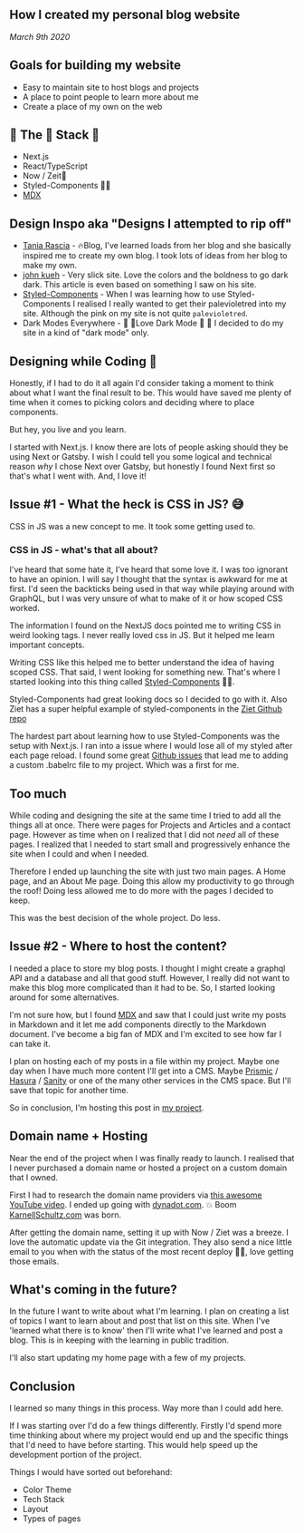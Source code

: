 
## How I created my personal blog website

_March 9th 2020_

## Goals for building my website

- Easy to maintain site to host blogs and projects
- A place to point people to learn more about me
- Create a place of my own on the web

## 🥞 The 🥞 Stack 🥞

- Next.js
- React/TypeScript
- Now / Zeit🔺
- Styled-Components 💅🏾
- [MDX](https://mdxjs.com/)

## Design Inspo aka "Designs I attempted to rip off"

- [Tania Rascia](https://www.taniarascia.com/) - 🔥Blog, I've learned
  loads from her blog and she basically inspired me to create my own
  blog. I took lots of ideas from her blog to make my own.
- [john kueh](https://johnkueh.com/) - Very slick site. Love the
  colors and the boldness to go dark dark. This article is even based
  on something I saw on his site.
- [Styled-Components](https://styled-components.com/) - When I was
  learning how to use Styled-Components I realised I really wanted to
  get their palevioletred into my site. Although the pink on my site
  is not quite `palevioletred`.
- Dark Modes Everywhere - 🖤 🖤Love Dark Mode 🖤 🖤 I decided to do my
  site in a kind of "dark mode" only.

## Designing while Coding 🎨

Honestly, if I had to do it all again I'd consider taking a moment to
think about what I want the final result to be. This would have saved
me plenty of time when it comes to picking colors and deciding where
to place components.

But hey, you live and you learn.

I started with Next.js. I know there are lots of people asking should
they be using Next or Gatsby. I wish I could tell you some logical and
technical reason _why_ I chose Next over Gatsby, but honestly I found
Next first so that's what I went with. And, I love it!

## Issue #1 - What the heck is CSS in JS? 😅

CSS in JS was a new concept to me. It took some getting used to.

### CSS in JS - what's that all about?

I've heard that some hate it, I've heard that some love it. I was too
ignorant to have an opinion. I will say I thought that the syntax is
awkward for me at first. I'd seen the backticks being used in that way
while playing around with GraphQL, but I was very unsure of what to
make of it or how scoped CSS worked.

The information I found on the NextJS docs pointed me to writing CSS
in weird looking tags. I never really loved css in JS. But it helped
me learn important concepts.

Writing CSS like this helped me to better understand the idea of
having scoped CSS. That said, I went looking for something new. That's
where I started looking into this thing called
[Styled-Components](https://styled-components.com/docs/basics) 💅🏼.

Styled-Components had great looking docs so I decided to go with it.
Also Ziet has a super helpful example of styled-components in the
[Ziet Github repo](https://github.com/zeit/next.js/tree/canary/examples/with-styled-components)

The hardest part about learning how to use Styled-Components was the
setup with Next.js. I ran into a issue where I would lose all of my
styled after each page reload. I found some great
[Github issues](https://github.com/zeit/next.js/issues/4068) that lead
me to adding a custom .babelrc file to my project. Which was a first
for me.

## Too much

While coding and designing the site at the same time I tried to add
all the things all at once. There were pages for Projects and Articles
and a contact page. However as time when on I realized that I did not
_need_ all of these pages. I realized that I needed to start small and
progressively enhance the site when I could and when I needed.

Therefore I ended up launching the site with just two main pages. A
Home page, and an About Me page. Doing this allow my productivity to
go through the roof! Doing less allowed me to do more with the pages I
decided to keep.

This was the best decision of the whole project. Do less.

## Issue #2 - Where to host the content?

I needed a place to store my blog posts. I thought I might create a
graphql API and a database and all that good stuff. However, I really
did not want to make this blog more complicated than it had to be. So,
I started looking around for some alternatives.

I'm not sure how, but I found [MDX](https://mdxjs.com/) and saw that I
could just write my posts in Markdown and it let me add components
directly to the Markdown document. I've become a big fan of MDX and
I'm excited to see how far I can take it.

I plan on hosting each of my posts in a file within my project. Maybe
one day when I have much more content I'll get into a CMS. Maybe
[Prismic](https://prismic.io/) / [Hasura](https://hasura.io/) /
[Sanity](https://www.sanity.io/) or one of the many other services in
the CMS space. But I'll save that topic for another time.

So in conclusion, I'm hosting this post in
[my project](https://github.com/KarnellSchultz/karnell-site/tree/master/content).

## Domain name + Hosting

Near the end of the project when I was finally ready to launch. I
realised that I never purchased a domain name or hosted a project on a
custom domain that I owned.

First I had to research the domain name providers via
[this awesome YouTube video](https://www.youtube.com/watch?v=8CpCgqUf94k).
I ended up going with [dynadot.com](http://dynadot.com). 💥 Boom
[KarnellSchultz.com](http://karnellschultz.com) was born.

After getting the domain name, setting it up with Now / Ziet was a
breeze. I love the automatic update via the Git integration. They also
send a nice little email to you when with the status of the most
recent deploy 👍🏽, love getting those emails.

## What's coming in the future?

In the future I want to write about what I'm learning. I plan on
creating a list of topics I want to learn about and post that list on
this site. When I've 'learned what there is to know' then I'll write
what I've learned and post a blog. This is in keeping with the
learning in public tradition.

I'll also start updating my home page with a few of my projects.

## Conclusion

I learned so many things in this process. Way more than I could add
here.

If I was starting over I'd do a few things differently. Firstly I'd
spend more time thinking about where my project would end up and the
specific things that I'd need to have before starting. This would help
speed up the development portion of the project.

Things I would have sorted out beforehand:

- Color Theme
- Tech Stack
- Layout
- Types of pages
